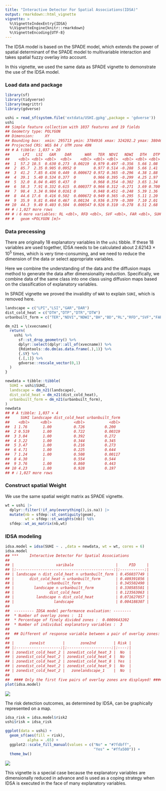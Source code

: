 ```yaml
---
title: "Interactive Detector For Spatial Associations(IDSA)"
output: rmarkdown::html_vignette
vignette: >
  %\VignetteIndexEntry{IDSA}
  %\VignetteEngine{knitr::rmarkdown}
  %\VignetteEncoding{UTF-8}
---
```




The IDSA model is based on the SPADE model, which extends the power of spatial determinant of the SPADE model to multivariable interaction and takes spatial fuzzy overlay into account.

In this vignette, we used the same data as SPADE vignette to demonstrate the use of the IDSA model.

### Load data and package


``` r
library(sf)
library(tidyverse)
library(magrittr)
library(gdverse)

ushi = read_sf(system.file('extdata/USHI.gpkg',package = 'gdverse'))
ushi
## Simple feature collection with 1037 features and 19 fields
## Geometry type: POLYGON
## Dimension:     XY
## Bounding box:  xmin: 295713 ymin: 3784916 xmax: 324202.2 ymax: 3804669
## Projected CRS: WGS 84 / UTM zone 49N
## # A tibble: 1,037 × 20
##      LPI   LSI   GAR    DAR      WAR   TER  NDVI   NDWI   DTH   DTP    DTR   DTW    BH    BD
##    <dbl> <dbl> <dbl>  <dbl>    <dbl> <dbl> <dbl>  <dbl> <dbl> <dbl>  <dbl> <dbl> <dbl> <dbl>
##  1  57.2 10.5  0.630 0.273  0.00219  0.979 0.497 -0.356  5.66 1.08  0.934   1.16 3.16  0.635
##  2  85.7  2.35 0.905 0.0952 0        0.977 0.514 -0.288  5.66 1.41  0.0807  1.57 0.310 0.139
##  3  41.2  7.85 0.436 0.449  0.000672 0.972 0.365 -0.296  4.38 1.88  0.516   2.37 3.99  0.671
##  4  39.1  5.40 0.534 0.377  0        0.966 0.395 -0.299  4.25 1.97  0.442   2.81 4.63  0.634
##  5  32.0  8.04 0.405 0.437  0        0.968 0.354 -0.302  3.65 1.34  0.615   2.55 4.07  0.642
##  6  58.3  7.91 0.332 0.615  0.000377 0.966 0.312 -0.271  3.69 0.700 0.592   2.25 7.91  0.777
##  7  98.4  3.34 0.984 0.0161 0        0.948 0.451 -0.248  5.39 1.36  0.124   3.64 0.216 0.111
##  8  44.6 17.6  0.416 0.502  0.000672 0.949 0.365 -0.295  5.11 1.20  0.926   2.50 6.49  0.747
##  9  35.9  9.81 0.464 0.467  0.00134  0.936 0.379 -0.309  7.10 2.01  1.03    2.75 5.49  0.692
## 10  44.3  9.49 0.403 0.504  0.000547 0.926 0.310 -0.278  8.51 2.68  0.658   3.20 3.27  0.601
## # ℹ 1,027 more rows
## # ℹ 6 more variables: RL <dbl>, RFD <dbl>, SVF <dbl>, FAR <dbl>, SUHI <dbl>,
## #   geom <POLYGON [m]>
```

### Data precessing

There are originally 18 explanatory variables in the `ushi` tibble. If these 18 variables are used together, IDSA needs to be calculated about 2.62143 &times; 10<sup>5</sup> times, which is very time-consuming, and we need to reduce the dimension of the data or select appropriate variables.

Here we combine the understanding of the data and the diffusion maps method to generate the data after dimensionality reduction. Specifically, we combine data of the same class into one class using diffusion maps based on the classification of explanatory variables.

In SPADE vignette we proved the invalidity of `WAR` to explain `SUHI`, which is removed here.


``` r
landscape = c("LPI","LSI","GAR","DAR")
dist_cold_heat = c("DTH","DTP","DTR","DTW")
urbanbuilt_form = c("TER","NDVI","NDWI","BH","BD","RL","RFD","SVF","FAR")

dm_n21 = \(xvecname){
  return(
    ushi %>%
      sf::st_drop_geometry() %>%
      dplyr::select(dplyr::all_of(xvecname)) %>%
      {Rdimtools::do.dm(as.data.frame(.),1)} %>%
      {.$Y} %>%
      {.[,1]} %>%
      gdverse::rescale_vector(0,1)
  )
}

newdata = tibble::tibble(
  SUHI = ushi$SUHI,
  landscape = dm_n21(landscape),
  dist_cold_heat = dm_n21(dist_cold_heat),
  urbanbuilt_form = dm_n21(urbanbuilt_form),
)
newdata
## # A tibble: 1,037 × 4
##     SUHI landscape dist_cold_heat urbanbuilt_form
##    <dbl>     <dbl>          <dbl>           <dbl>
##  1 1.76       1.00          0.726         0.200  
##  2 0.519      1.00          0.722         0.00319
##  3 3.04       1.00          0.392         0.272  
##  4 3.22       1.00          0.344         0.345  
##  5 3.47       1.00          0.216         0.273  
##  6 4.71       1.00          0.225         0.644  
##  7 1.24       1.00          0.508         0.00117
##  8 4.30       1             0.554         0.544  
##  9 3.76       1.00          0.860         0.443  
## 10 4.23       1.00          0.928         0.197  
## # ℹ 1,027 more rows
```

### Construct spatial Weight

We use the same spatial weight matrix as SPADE vignette.


``` r
wt = ushi |>
  dplyr::filter(!if_any(everything(),is.na)) |>
  mutate(nb = sfdep::st_contiguity(geom),
         wt = sfdep::st_weights(nb)) %$%
  sfdep::wt_as_matrix(nb,wt)
```

### IDSA modeling


``` r
idsa.model = idsa(SUHI ~ . ,data = newdata, wt = wt, cores = 6)
idsa.model
## ***     Interactive Detector For Spatial Associations 
## 
## |                   varibale                   |     PID     |
## |:--------------------------------------------:|:-----------:|
## | landscape ∩ dist_cold_heat ∩ urbanbuilt_form | 0.456037749 |
## |       dist_cold_heat ∩ urbanbuilt_form       | 0.409391856 |
## |               urbanbuilt_form                | 0.345502490 |
## |         landscape ∩ urbanbuilt_form          | 0.330585501 |
## |                dist_cold_heat                | 0.123563063 |
## |          landscape ∩ dist_cold_heat          | 0.071627057 |
## |                  landscape                   | 0.004188307 |
## 
##  --------- IDSA model performance evaluation: --------
##  * Number of overlay zones :  11 
##  * Percentage of finely divided zones :  0.0009643202 
##  * Number of individual explanatory variables :  3 
##  
##  ## Different of response variable between a pair of overlay zones:
## 
## |       zone1st        |       zone2nd        | Risk |
## |:--------------------:|:--------------------:|:----:|
## | zonedist_cold_heat_2 | zonedist_cold_heat_3 |  No  |
## | zonedist_cold_heat_2 | zonedist_cold_heat_4 |  No  |
## | zonedist_cold_heat_2 | zonedist_cold_heat_8 | Yes  |
## | zonedist_cold_heat_2 | zonedist_cold_heat_9 |  No  |
## | zonedist_cold_heat_2 |   zonelandscape_1    |  No  |
## 
##  #### Only the first five pairs of overlay zones are displayed! ####
plot(idsa.model)
```

![](../man/figures/idsa/idsa_modeling-1.png)

The risk detection outcomes, as determined by IDSA, can be graphically represented on a map.


``` r
idsa_risk = idsa.model$risk2
ushi$risk = idsa_risk

ggplot(data = ushi) +
  geom_sf(aes(fill = risk),
          alpha = .65) +
  ggplot2::scale_fill_manual(values = c("No" = "#7fdbff",
                                        "Yes" = "#ffa500")) +
  theme_bw()
```

![](../man/figures/idsa/idsa_map-1.png)

This vignette is a special case because the explanatory variables are dimensionally reduced in advance and is used as a coping strategy when IDSA is executed in the face of many explanatory variables.
